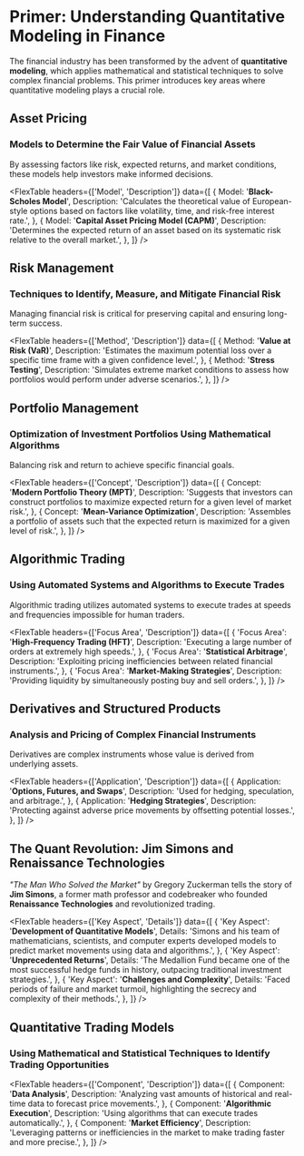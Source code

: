 
# Primer: Understanding Quantitative Modeling in Finance

The financial industry has been transformed by the advent of **quantitative modeling**, which applies mathematical and statistical techniques to solve complex financial problems. This primer introduces key areas where quantitative modeling plays a crucial role.

## Asset Pricing

### Models to Determine the Fair Value of Financial Assets

By assessing factors like risk, expected returns, and market conditions, these models help investors make informed decisions.

<FlexTable
  headers={['Model', 'Description']}
  data={[
    {
      Model: '**Black-Scholes Model**',
      Description:
        'Calculates the theoretical value of European-style options based on factors like volatility, time, and risk-free interest rate.',
    },
    {
      Model: '**Capital Asset Pricing Model (CAPM)**',
      Description:
        'Determines the expected return of an asset based on its systematic risk relative to the overall market.',
    },
  ]}
/>

## Risk Management

### Techniques to Identify, Measure, and Mitigate Financial Risk

Managing financial risk is critical for preserving capital and ensuring long-term success.

<FlexTable
  headers={['Method', 'Description']}
  data={[
    {
      Method: '**Value at Risk (VaR)**',
      Description:
        'Estimates the maximum potential loss over a specific time frame with a given confidence level.',
    },
    {
      Method: '**Stress Testing**',
      Description:
        'Simulates extreme market conditions to assess how portfolios would perform under adverse scenarios.',
    },
  ]}
/>

## Portfolio Management

### Optimization of Investment Portfolios Using Mathematical Algorithms

Balancing risk and return to achieve specific financial goals.

<FlexTable
  headers={['Concept', 'Description']}
  data={[
    {
      Concept: '**Modern Portfolio Theory (MPT)**',
      Description:
        'Suggests that investors can construct portfolios to maximize expected return for a given level of market risk.',
    },
    {
      Concept: '**Mean-Variance Optimization**',
      Description:
        'Assembles a portfolio of assets such that the expected return is maximized for a given level of risk.',
    },
  ]}
/>

## Algorithmic Trading

### Using Automated Systems and Algorithms to Execute Trades

Algorithmic trading utilizes automated systems to execute trades at speeds and frequencies impossible for human traders.

<FlexTable
  headers={['Focus Area', 'Description']}
  data={[
    {
      'Focus Area': '**High-Frequency Trading (HFT)**',
      Description: 'Executing a large number of orders at extremely high speeds.',
    },
    {
      'Focus Area': '**Statistical Arbitrage**',
      Description: 'Exploiting pricing inefficiencies between related financial instruments.',
    },
    {
      'Focus Area': '**Market-Making Strategies**',
      Description: 'Providing liquidity by simultaneously posting buy and sell orders.',
    },
  ]}
/>

## Derivatives and Structured Products

### Analysis and Pricing of Complex Financial Instruments

Derivatives are complex instruments whose value is derived from underlying assets.

<FlexTable
  headers={['Application', 'Description']}
  data={[
    {
      Application: '**Options, Futures, and Swaps**',
      Description: 'Used for hedging, speculation, and arbitrage.',
    },
    {
      Application: '**Hedging Strategies**',
      Description: 'Protecting against adverse price movements by offsetting potential losses.',
    },
  ]}
/>

## The Quant Revolution: Jim Simons and Renaissance Technologies

*"The Man Who Solved the Market"* by Gregory Zuckerman tells the story of **Jim Simons**, a former math professor and codebreaker who founded **Renaissance Technologies** and revolutionized trading.

<FlexTable
  headers={['Key Aspect', 'Details']}
  data={[
    {
      'Key Aspect': '**Development of Quantitative Models**',
      Details:
        'Simons and his team of mathematicians, scientists, and computer experts developed models to predict market movements using data and algorithms.',
    },
    {
      'Key Aspect': '**Unprecedented Returns**',
      Details:
        'The Medallion Fund became one of the most successful hedge funds in history, outpacing traditional investment strategies.',
    },
    {
      'Key Aspect': '**Challenges and Complexity**',
      Details:
        'Faced periods of failure and market turmoil, highlighting the secrecy and complexity of their methods.',
    },
  ]}
/>

## Quantitative Trading Models

### Using Mathematical and Statistical Techniques to Identify Trading Opportunities

<FlexTable
  headers={['Component', 'Description']}
  data={[
    {
      Component: '**Data Analysis**',
      Description: 'Analyzing vast amounts of historical and real-time data to forecast price movements.',
    },
    {
      Component: '**Algorithmic Execution**',
      Description: 'Using algorithms that can execute trades automatically.',
    },
    {
      Component: '**Market Efficiency**',
      Description:
        'Leveraging patterns or inefficiencies in the market to make trading faster and more precise.',
    },
  ]}
/>

